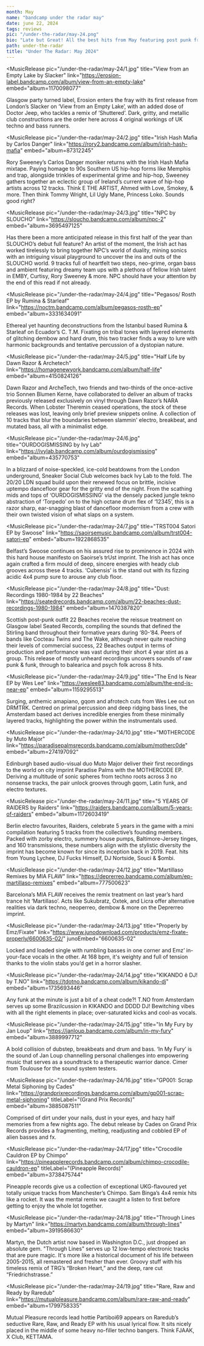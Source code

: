 ```yaml
---
month: May
name: "bandcamp under the radar may"
date: june 22, 2024
tags: reviews
pic: "/under-the-radar/may-24.png"
bio: "Late but Great! All the best hits from May featuring post punk from Glasgow, deconstructed glitch in Istanbul, and Southern US inspired hip-hop out of Dublin (& much more)."
path: under-the-radar
title: "Under The Radar: May 2024"
---
```


<MusicRelease
  pic="/under-the-radar/may-24/1.jpg"
  title="View from an Empty Lake by Slacker"
  link="https://erosion-label.bandcamp.com/album/view-from-an-empty-lake"
  embed="album=1170098077"
>
  Glasgow party turned label, Erosion enters the fray with its first release from London’s Slacker
  on ‘View from an Empty Lake’, with an added dose of Doctor Jeep, who tackles a remix of
  ‘Shuttered’. Dark, gritty, and metallic club constructions are the order here across 4 original
  workings of UK techno and bass runners.
</MusicRelease>

<MusicRelease
  pic="/under-the-radar/may-24/2.jpg"
  title="Irish Hash Mafia by Carlos Danger"
  link="https://rory2.bandcamp.com/album/irish-hash-mafia"
  embed="album=87312245"
>
  Rory Sweeney’s Carlos Danger moniker returns with the Irish Hash Mafia mixtape. Paying homage to
  90s Southern US hip-hop forms like Memphis and trap, alongside trinkles of experimental grime and
  hip-hop, Sweeney gathers together an eclectic group of Ireland’s current wave of hip-hop artists
  across 12 tracks. Think E THE ARTIST, Ahmed with Love, Smokey, & more. Then think Tommy Wright,
  Lil Ugly Mane, Princess Loko. Sounds good right?
</MusicRelease>

<MusicRelease
  pic="/under-the-radar/may-24/3.jpg"
  title="NPC by SLOUCHO"
  link="https://sloucho.bandcamp.com/album/npc-2"
  embed="album=3695497125"
>
  Has there been a more anticipated release in this first half of the year than SLOUCHO’s debut full
  feature? An artist of the moment, the Irish act has worked tirelessly to bring together NPC’s
  world of duality, mining sonics with an intriguing visual playground to uncover the ins and outs
  of the SLOUCHO world. 9 tracks full of heartfelt two steps, neo-grime, organ bass and ambient
  featuring dreamy team ups with a plethora of fellow Irish talent in EMBY, Curtisy, Rory Sweeney &
  more. NPC should have your attention by the end of this read if not already.
</MusicRelease>

<MusicRelease
  pic="/under-the-radar/may-24/4.jpg"
  title="Pegasos/ Rosth EP by Rumina & Starleaf"
  link="https://noctm.bandcamp.com/album/pegasos-rosth-ep"
  embed="album=3331634091"
>
  Ethereal yet haunting deconstructions from the Istanbul based Rumina & Starleaf on Ecuador’s C.
  T.M. Fixating on tribal tones with layered elements of glitching dembow and hard drum, this two
  tracker finds a way to lure with harmonic backgrounds and tentative percussion of a dystopian
  nature.
</MusicRelease>

<MusicRelease
  pic="/under-the-radar/may-24/5.jpg"
  title="Half Life by Dawn Razor & Archetech"
  link="https://homagenewyork.bandcamp.com/album/half-life"
  embed="album=4150824126"
>
  Dawn Razor and ArcheTech, two friends and two-thirds of the once-active trio Sonnen Blumen Kerne,
  have collaborated to deliver an album of tracks previously released exclusively on vinyl through
  Dawn Razor’s NARA Records. When Lobster Theremin ceased operations, the stock of these releases
  was lost, leaving only brief preview snippets online. A collection of 10 tracks that blur the
  boundaries between slammin' electro, breakbeat, and mutated bass, all with a minimalist edge.
</MusicRelease>

<MusicRelease
  pic="/under-the-radar/may-24/6.jpg"
  title="OURDOGISMISSING by Ivy Lab"
  link="https://ivylab.bandcamp.com/album/ourdogismissing"
  embed="album=435770753"
>
  In a blizzard of noise-speckled, ice-cold beatdowns from the London underground, Sneaker Social
  Club welcomes back Ivy Lab to the fold. The 20/20 LDN squad build upon their renewed focus on
  brittle, incisive uptempo dancefloor gear for the gritty end of the night. From the scathing mids
  and tops of ‘OURDOGISMISSING’ via the densely packed jungle tekno abstraction of ‘Torpedo’ on to
  the high octane drum flex of ‘12345’, this is a razor sharp, ear-snagging blast of dancefloor
  modernism from a crew with their own twisted vision of what slaps on a system.
</MusicRelease>

<MusicRelease
  pic="/under-the-radar/may-24/7.jpg"
  title="TRST004 Satori EP by Swoose"
  link="https://saoirsemusic.bandcamp.com/album/trst004-satori-ep"
  embed="album=1922868535"
>
  Belfast’s Swoose continues on his assured rise to prominence in 2024 with this hard house
  manifesto on Saoirse’s trUst imprint. The Irish act has once again crafted a firm mould of deep,
  sincere energies with heady club grooves across these 4 tracks. ‘Cubensis’ is the stand out with
  its fizzing acidic 4x4 pump sure to arouse any club floor.
</MusicRelease>

<MusicRelease
  pic="/under-the-radar/may-24/8.jpg"
  title="Dust: Recordings 1980-1984 by 22 Beaches"
  link="https://seatedrecords.bandcamp.com/album/22-beaches-dust-recordings-1980-1984"
  embed="album=1470387820"
>
  Scottish post-punk outfit 22 Beaches receive the reissue treatment on Glasgow label Seated
  Records, compiling the sounds that defined the Stirling band throughout their formative years
  during ‘80-’84. Peers of bands like Cocteau Twins and The Wake, although never quite reaching
  their levels of commercial success, 22 Beaches output in terms of production and performance was
  vast during their short 4 year stint as a group. This release of mostly unheard recordings
  uncovers sounds of raw punk & funk, through to balearica and psych folk across 8 hits.
</MusicRelease>

<MusicRelease
  pic="/under-the-radar/may-24/9.jpg"
  title="The End Is Near EP by Wes Lee"
  link="https://weslee83.bandcamp.com/album/the-end-is-near-ep"
  embed="album=1159295513"
>
  Surging, anthemic amapiano, gqom and afrotech cuts from Wes Lee out on DRMTRK. Centred on primal
  percussion and deep ridging bass lines, the Amsterdam based act derives incredible energies from
  these minimally layered tracks, highlighting the power within the instrumentals used.
</MusicRelease>

<MusicRelease
  pic="/under-the-radar/may-24/10.jpg"
  title="M0THERC0DE by Muto Major"
  link="https://paradisepalmsrecords.bandcamp.com/album/motherc0de"
  embed="album=274197092"
>
  Edinburgh based audio-visual duo Muto Major deliver their first recordings to the world on city
  imprint Paradise Palms with the MOTHERC0DE EP. Deriving a multitude of sonic spheres from techno
  roots across 3 no nonsense tracks, the pair unlock grooves through gqom, Latin funk, and electro
  textures.
</MusicRelease>

<MusicRelease
  pic="/under-the-radar/may-24/11.jpg"
  title="5 YEARS OF RAIDERS by Raiders"
  link="https://raiders.bandcamp.com/album/5-years-of-raiders"
  embed="album=1172603419"
>
  Berlin electro favourites, Raiders, celebrate 5 years in the game with a mini compilation
  featuring 5 tracks from the collective’s founding members. Packed with zorby electro, summery
  house pumps, Baltimore-Jersey tinges, and 160 transmissions, these numbers align with the
  stylistic diversity the imprint has become known for since its inception back in 2019. Feat. hits
  from Young Lychee, DJ Fucks Himself, DJ Nortside, Souci & $ombi.
</MusicRelease>

<MusicRelease
  pic="/under-the-radar/may-24/12.jpg"
  title="Martillaso Remixes by MIA FLAW"
  link="https://deprerreo.bandcamp.com/album/ep-martillaso-remixes"
  embed="album=777500623"
>
  Barcelona’s MIA FLAW receives the remix treatment on last year’s hard trance hit ‘Martillaso’.
  Acts like Sukubratz, Oxtek, and Licra offer alternative realities via dark techno, neoperreo,
  dembow & more on the Deprerreo imprint.
</MusicRelease>

<MusicRelease
  pic="/under-the-radar/may-24/13.jpg"
  title="Properly by Emz/Fixate"
  link="https://www.junodownload.com/products/emz-fixate-properly/6600635-02/"
  junoEmbed="6600635-02"
>
  Locked and loaded single with rumbling basses in one corner and Emz’ in-your-face vocals in the
  other. At 168 bpm, it's weighty and full of tension thanks to the violin stabs you’d get in a
  horror slasher.
</MusicRelease>

<MusicRelease
  pic="/under-the-radar/may-24/14.jpg"
  title="KIKANDO ê DJ! by T.NO"
  link="https://tdotno.bandcamp.com/album/kikando-dj"
  embed="album=1735693446"
>
  Any funk at the minute is just a bit of a cheat code?! T.NO from Amsterdam serves up some
  Brazilcussion in KIKANDO and DDDD DJ! Bewitching vibes with all the right elements in place;
  over-saturated kicks and cool-as vocals.
</MusicRelease>

<MusicRelease
  pic="/under-the-radar/may-24/15.jpg"
  title="In My Fury by Jan Loup"
  link="https://janloup.bandcamp.com/album/in-my-fury"
  embed="album=3889997712"
>
  A bold collision of dubstep, breakbeats and drum and bass. ‘In My Fury’ is the sound of Jan Loup
  channelling personal challenges into empowering music that serves as a soundtrack to a therapeutic
  warrior dance. Cimer from Toulouse for the sound system testers.
</MusicRelease>

<MusicRelease
  pic="/under-the-radar/may-24/16.jpg"
  title="GP001: Scrap Metal Siphoning by Cades"
  link="https://grandprixrecordings.bandcamp.com/album/gp001-scrap-metal-siphoning"
  titleLabel="(Grand Prix Records)"
  embed="album=3885087511"
>
  Comprised of dirt under your nails, dust in your eyes, and hazy half memories from a few nights
  ago. The debut release by Cades on Grand Prix Records provides a fragmenting, melting, readjusting
  and cobbled EP of alien basses and fx.
</MusicRelease>

<MusicRelease
  pic="/under-the-radar/may-24/17.jpg"
  title="Crocodile Cauldron EP by Chimpo"
  link="https://pineapplerecords.bandcamp.com/album/chimpo-crocodile-cauldron-ep"
  titleLabel="(Pineapple Records)"
  embed="album=3738475744"
>
  Pineapple records give us a collection of exceptional UKG-flavoured yet totally unique tracks from
  Manchester’s Chimpo. Sam Binga’s 4x4 remix hits like a rocket. It was the mental remix we caught a
  listen to first before getting to enjoy the whole lot together.
</MusicRelease>

<MusicRelease
  pic="/under-the-radar/may-24/18.jpg"
  title="Through Lines by Martyn"
  link="https://martyn.bandcamp.com/album/through-lines"
  embed="album=3919586630"
>
  Martyn, the Dutch artist now based in Washington D.C., just dropped an absolute gem. "Through
  Lines" serves up 12 low-tempo electronic tracks that are pure magic. It's more like a historical
  document of his life between 2005-2015, all remastered and fresher than ever. Groovy stuff with
  his timeless remix of TRG’s “Broken Heart,” and the deep, rare cut “Friedrichstrasse.”
</MusicRelease>

<MusicRelease
  pic="/under-the-radar/may-24/19.jpg"
  title="Rare, Raw and Ready by Raredub"
  link="https://mutualpleasure.bandcamp.com/album/rare-raw-and-ready"
  embed="album=1799758335"
>
  Mutual Pleasure records lead hottie Partiboi69 appears on Raredub’s seductive Rare, Raw, and Ready
  EP with his usual lyrical flow. It sits nicely placed in the middle of some heavy no-filler techno
  bangers. Think FJAAK, X Club, KETTAMA.
</MusicRelease>
